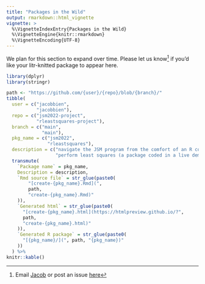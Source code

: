 ```yaml
---
title: "Packages in the Wild"
output: rmarkdown::html_vignette
vignette: >
  %\VignetteIndexEntry{Packages in the Wild}
  %\VignetteEngine{knitr::rmarkdown}
  %\VignetteEncoding{UTF-8}
---
```


We plan for this section to expand over time.  Please let us know^[Email [Jacob](http://faculty.marshall.usc.edu/jacob-bien/) or post an issue [here](https://github.com/jacobbien/litr-project/issues)] if you'd like your litr-knitted package to appear here.

```r
library(dplyr)
library(stringr)
```

```r
path <- "https://github.com/{user}/{repo}/blob/{branch}/"
tibble(
  user = c("jacobbien",
           "jacobbien"),
  repo = c("jsm2022-project",
           "rleastsquares-project"),
  branch = c("main",
             "main"),
  pkg_name = c("jsm2022",
               "rleastsquares"),
  description = c("navigate the JSM program from the comfort of an R console",
                  "perform least squares (a package coded in a live demo)")) %>% 
  transmute(
    `Package name` = pkg_name,
    Description = description,
    `Rmd source file` = str_glue(paste0(
        "[create-{pkg_name}.Rmd](",
        path,
        "create-{pkg_name}.Rmd)"
    )),
    `Generated html` = str_glue(paste0(
      "[create-{pkg_name}.html](https://htmlpreview.github.io/?",
      path,
      "create-{pkg_name}.html)"
    )),
    `Generated R package` = str_glue(paste0(
      "[{pkg_name}/](", path, "{pkg_name})"
    ))
  ) %>% 
knitr::kable()
```

